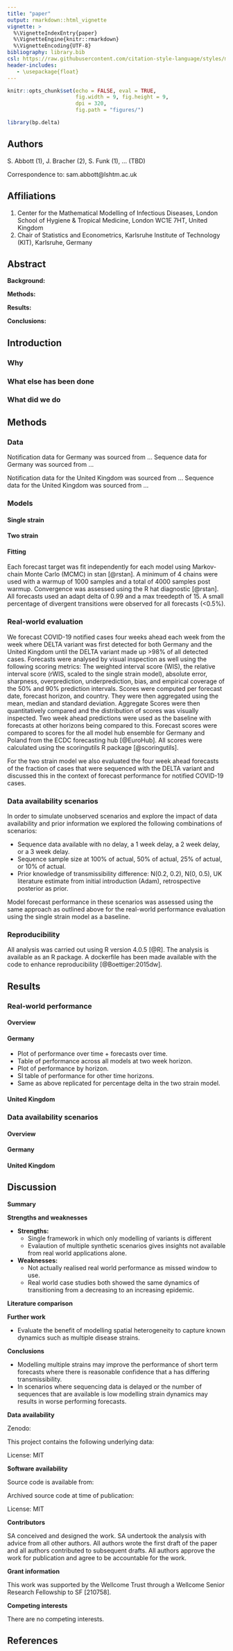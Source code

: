 ```yaml
---
title: "paper"
output: rmarkdown::html_vignette
vignette: >
  %\VignetteIndexEntry{paper}
  %\VignetteEngine{knitr::rmarkdown}
  %\VignetteEncoding{UTF-8}
bibliography: library.bib
csl: https://raw.githubusercontent.com/citation-style-language/styles/master/apa-numeric-superscript-brackets.csl
header-includes:
   - \usepackage{float}
---
```


```r
knitr::opts_chunk$set(echo = FALSE, eval = TRUE,
                      fig.width = 9, fig.height = 9,
                      dpi = 320,
                      fig.path = "figures/")
```


```r
library(bp.delta)
```


## Authors

S. Abbott (1), J. Bracher (2), S. Funk (1), ... (TBD)

Correspondence to: sam.abbott@lshtm.ac.uk

## Affiliations

1. Center for the Mathematical Modelling of Infectious Diseases, London School of Hygiene & Tropical Medicine, London WC1E 7HT, United Kingdom
2. Chair of Statistics and Econometrics, Karlsruhe Institute of Technology (KIT), Karlsruhe, Germany

## Abstract

**Background:** 

**Methods:** 

**Results:** 

**Conclusions:** 

## Introduction

### Why

### What else has been done

### What did we do

## Methods

### Data

Notification data for Germany was sourced from ...
Sequence data for Germany was sourced from ...

Notification data for the United Kingdom was sourced from ...
Sequence data for the United Kingdom was sourced from ...

### Models

#### Single strain

#### Two strain

#### Fitting

Each forecast target was fit independently for each model using Markov-chain Monte Carlo (MCMC) in stan [@rstan]. A minimum of 4 chains were used with a warmup of 1000 samples and a total of 4000 samples post warmup. Convergence was assessed using the R hat diagnostic [@rstan]. All forecasts used an adapt delta of 0.99 and a max treedepth of 15. A small percentage of divergent transitions were observed for all forecasts (<0.5%).

### Real-world evaluation

We forecast COVID-19 notified cases four weeks ahead each week from the week where DELTA variant was first detected for both Germany and the United Kingdom until the DELTA variant made up >98% of all detected cases. Forecasts were analysed by visual inspection as well using the following scoring metrics: The weighted interval score (WIS), the relative interval score (rWIS, scaled to the single strain model), absolute error, sharpness, overprediction, underprediction, bias, and empirical coverage of the 50% and 90% prediction intervals. Scores were computed per forecast date, forecast horizon, and country. They were then aggregated using the mean, median and standard deviation. Aggregate Scores were then quantitatively compared and the distribution of scores was visually inspected. Two week ahead predictions were used as the baseline with forecasts at other horizons being compared to this. Forecast scores were compared to scores for the all model hub ensemble for Germany and Poland from the ECDC forecasting hub [@EuroHub]. All scores were calculated using the scoringutils R package [@scoringutils].

For the two strain model we also evaluated the four week ahead forecasts of the fraction of cases that were sequenced with the DELTA variant and discussed this in the context of forecast performance for notified COVID-19 cases. 

### Data availability scenarios

In order to simulate unobserved scenarios and explore the impact of data availability and prior information we explored the following combinations of scenarios:

- Sequence data available with no delay, a 1 week delay, a 2 week delay, or a 3 week delay.
- Sequence sample size at 100% of actual, 50% of actual, 25% of actual, or 10% of actual.
- Prior knowledge of transmissibility difference: N(0.2, 0.2), N(0, 0.5), UK literature estimate from initial introduction (Adam), retrospective posterior as prior.

Model forecast performance in these scenarios was assessed using the same approach as outlined above for the real-world performance evaluation using the single strain model as a baseline.

### Reproducibility

All analysis was carried out using R version 4.0.5 [@R]. The analysis is available as an R package. A dockerfile has been made available with the code to enhance reproducibility [@Boettiger:2015dw].

## Results

### Real-world performance

#### Overview

#### Germany

 - Plot of performance over time + forecasts over time.
 - Table of performance across all models at two week horizon.
 - Plot of performance by horizon.
 - SI table of performance for other time horizons.
 - Same as above replicated for percentage delta in the two strain model.

#### United Kingdom

### Data availability scenarios

#### Overview

#### Germany

#### United Kingdom

## Discussion

**Summary**

**Strengths and weaknesses**

- **Strengths:**
  - Single framework in which only modelling of variants is different
  - Evalaution of multiple synthetic scenarios gives insights not available from real world applications alone.

- **Weaknesses:**
  - Not actually realised real world performance as missed window to use.
  - Real world case studies both showed the same dynamics of transitioning from a decreasing to an increasing epidemic.

**Literature comparison**

**Further work**

- Evaluate the benefit of modelling spatial heterogeneity to capture known dynamics such as multiple disease strains. 
 
**Conclusions**

- Modelling multiple strains may improve the performance of short term forecasts where there is reasonable confidence that a has differing transmissibility. 
- In scenarios where sequencing data is delayed or the number of sequences that are available is low modelling strain dynamics may results in worse performing forecasts.

**Data availability**

Zenodo:

This project contains the following underlying data:


License: MIT

**Software availability**

Source code is available from: 

Archived source code at time of publication: 

License: MIT

**Contributors**

SA conceived and designed the work. SA undertook the analysis with advice from all other authors. All authors wrote the first draft of the paper and all authors contributed to subsequent drafts. All authors approve the work for publication and agree to be accountable for the work.

**Grant information**

This work was supported by the Wellcome Trust through a Wellcome Senior Research Fellowship to SF [210758].

**Competing interests**

There are no competing interests. 


## References

<div id = 'refs'></div>